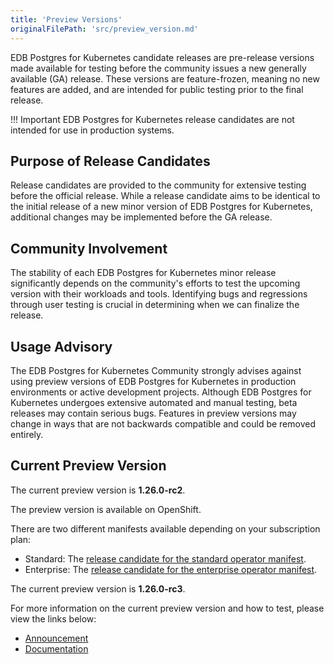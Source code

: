 ```yaml
---
title: 'Preview Versions'
originalFilePath: 'src/preview_version.md'
---
```




EDB Postgres for Kubernetes candidate releases are pre-release versions made available for
testing before the community issues a new generally available (GA) release.
These versions are feature-frozen, meaning no new features are added, and are
intended for public testing prior to the final release.

!!! Important
    EDB Postgres for Kubernetes release candidates are not intended for use in production
    systems.

## Purpose of Release Candidates

Release candidates are provided to the community for extensive testing before
the official release. While a release candidate aims to be identical to the
initial release of a new minor version of EDB Postgres for Kubernetes, additional changes may
be implemented before the GA release.

## Community Involvement

The stability of each EDB Postgres for Kubernetes minor release significantly depends on the
community's efforts to test the upcoming version with their workloads and
tools. Identifying bugs and regressions through user testing is crucial in
determining when we can finalize the release.

## Usage Advisory

The EDB Postgres for Kubernetes Community strongly advises against using preview versions of
EDB Postgres for Kubernetes in production environments or active development projects. Although
EDB Postgres for Kubernetes undergoes extensive automated and manual testing, beta releases
may contain serious bugs. Features in preview versions may change in ways that
are not backwards compatible and could be removed entirely.

## Current Preview Version

The current preview version is **1.26.0-rc2**.

The preview version is available on OpenShift.

There are two different manifests available depending on your subscription plan:

* Standard: The [release candidate for the standard operator manifest](https://get.enterprisedb.io/pg4k/pg4k-standard-1.26.0-rc2.yaml).
* Enterprise: The [release candidate for the enterprise operator manifest](https://get.enterprisedb.io/pg4k/pg4k-enterprise-1.26.0-rc2.yaml).

The current preview version is **1.26.0-rc3**.

For more information on the current preview version and how to test, please view the links below:

-   [Announcement](https://cloudnative-pg.io/releases/cloudnative-pg-1-26.0-rc2-released/)
-   [Documentation](https://cloudnative-pg.io/documentation/preview/)
